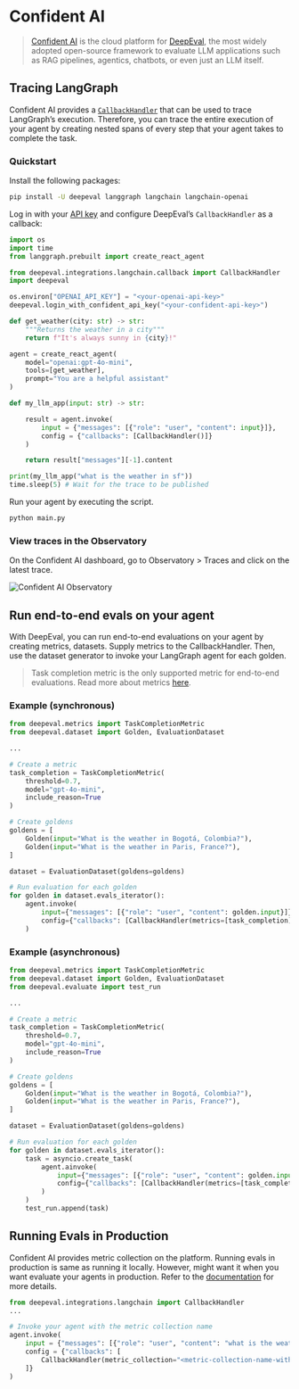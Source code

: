# Confident AI

>[Confident AI](https://www.confident-ai.com/) is the cloud platform for [DeepEval](https://deepeval.com/), the most widely adopted open-source framework to evaluate LLM applications such as RAG pipelines, agentics, chatbots, or even just an LLM itself.


## Tracing LangGraph

Confident AI provides a [`CallbackHandler`](https://documentation.confident-ai.com/docs/llm-tracing/integrations/langchain) that can be used to trace LangGraph’s execution. Therefore, you can trace the entire execution of your agent by creating nested spans of every step that your agent takes to complete the task.

### Quickstart

Install the following packages:

```bash
pip install -U deepeval langgraph langchain langchain-openai
```

Log in with your [API key](https://app.confident-ai.com/auth/signup) and configure DeepEval’s `CallbackHandler` as a callback:

```python
import os
import time
from langgraph.prebuilt import create_react_agent

from deepeval.integrations.langchain.callback import CallbackHandler
import deepeval

os.environ["OPENAI_API_KEY"] = "<your-openai-api-key>"
deepeval.login_with_confident_api_key("<your-confident-api-key>")

def get_weather(city: str) -> str:
    """Returns the weather in a city"""
    return f"It's always sunny in {city}!"

agent = create_react_agent(
    model="openai:gpt-4o-mini",
    tools=[get_weather],
    prompt="You are a helpful assistant"
)

def my_llm_app(input: str) -> str:

    result = agent.invoke(
        input = {"messages": [{"role": "user", "content": input}]},
        config = {"callbacks": [CallbackHandler()]}
    )

    return result["messages"][-1].content

print(my_llm_app("what is the weather in sf"))
time.sleep(5) # Wait for the trace to be published
```

Run your agent by executing the script.

```bash
python main.py
```

### View traces in the Observatory
On the Confident AI dashboard, go to Observatory > Traces and click on the latest trace.

![Confident AI Observatory](https://confident-docs.s3.us-east-1.amazonaws.com/llm-tracing%3Alangchain.png)


## Run end-to-end evals on your agent
With DeepEval, you can run end-to-end evaluations on your agent by creating metrics, datasets. Supply metrics to the CallbackHandler. Then, use the dataset generator to invoke your LangGraph agent for each golden.

> Task completion metric is the only supported metric for end-to-end evaluations. Read more about metrics [here](https://deepeval.com/docs/metrics-task-completion).

### Example (synchronous)
```python
from deepeval.metrics import TaskCompletionMetric
from deepeval.dataset import Golden, EvaluationDataset

...

# Create a metric
task_completion = TaskCompletionMetric(
    threshold=0.7,
    model="gpt-4o-mini",
    include_reason=True
)

# Create goldens
goldens = [
    Golden(input="What is the weather in Bogotá, Colombia?"),
    Golden(input="What is the weather in Paris, France?"),
]

dataset = EvaluationDataset(goldens=goldens)

# Run evaluation for each golden
for golden in dataset.evals_iterator():
    agent.invoke(
        input={"messages": [{"role": "user", "content": golden.input}]},
        config={"callbacks": [CallbackHandler(metrics=[task_completion])]}
    )
```

### Example (asynchronous)

```python
from deepeval.metrics import TaskCompletionMetric
from deepeval.dataset import Golden, EvaluationDataset
from deepeval.evaluate import test_run

...

# Create a metric
task_completion = TaskCompletionMetric(
    threshold=0.7,
    model="gpt-4o-mini",
    include_reason=True
)

# Create goldens
goldens = [
    Golden(input="What is the weather in Bogotá, Colombia?"),
    Golden(input="What is the weather in Paris, France?"),
]

dataset = EvaluationDataset(goldens=goldens)

# Run evaluation for each golden
for golden in dataset.evals_iterator():
    task = asyncio.create_task(
        agent.ainvoke(
            input={"messages": [{"role": "user", "content": golden.input}]},
            config={"callbacks": [CallbackHandler(metrics=[task_completion])]}
        )
    )
    test_run.append(task)
```

## Running Evals in Production

Confident AI provides metric collection on the platform. Running evals in production is same as running it locally. However, might want it when you want evaluate your agents in production. Refer to the [documentation](https://documentation.confident-ai.com/docs/llm-evaluation/metrics/run-evals-in-production) for more details.


```python
from deepeval.integrations.langchain import CallbackHandler
...

# Invoke your agent with the metric collection name
agent.invoke(
    input = {"messages": [{"role": "user", "content": "what is the weather in sf"}]},
    config = {"callbacks": [
        CallbackHandler(metric_collection="<metric-collection-name-with-task-completion>")
    ]}
)
```
